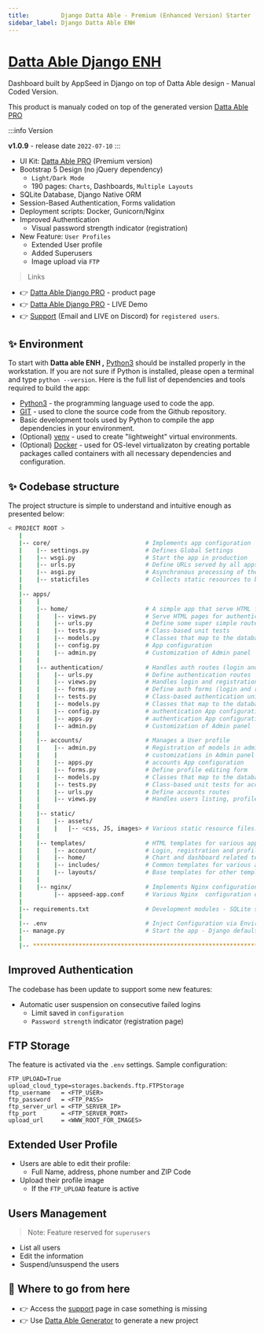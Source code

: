 ```yaml
---
title:         Django Datta Able - Premium (Enhanced Version) Starter
sidebar_label: Django Datta Able ENH
---
```


# [Datta Able Django ENH](https://appseed.us/product/datta-able-pro/django/)

<SubHeading> Dashboard built by AppSeed in Django on top of Datta Able design - Manual Coded Version.</SubHeading>

This product is manualy coded on top of the generated version [Datta Able PRO](datta-able-pro.mdx)

:::info Version

**v1.0.9** - release date `2022-07-10`
:::

- UI Kit: [Datta Able PRO](https://appseed.us/product/datta-able/) (Premium version)
- Bootstrap 5 Design (no jQuery dependency)
  - `Light/Dark Mode`
  - 190 pages: `Charts`, Dashboards, `Multiple Layouts`
- SQLite Database, Django Native ORM
- Session-Based Authentication, Forms validation
- Deployment scripts: Docker, Gunicorn/Nginx
- Improved Authentication
  - Visual password strength indicator (registration)
- New Feature: `User Profiles`
  - Extended User profile
  - Added Superusers
  - Image upload via `FTP`

> Links

- 👉 [Datta Able Django PRO](https://appseed.us/product/datta-able-pro/django/) - product page
- 👉 [Datta Able Django PRO](https://django-datta-able-enh.appseed-srv1.com/) - LIVE Demo
- 👉 [Support](https://appseed.us/support) (Email and LIVE on Discord) for `registered users`.

<YoutubeEmbed url="https://www.youtube.com/embed/d8OqLGCzOuE" title="Django Material Kit - Open-Source Starter" />

## ✨ Environment

To start with **Datta able ENH ,** [Python3](https://www.python.org/) should be installed properly in the workstation. If you are not sure if Python is installed, please open a terminal and type `python --version`. Here is the full list of dependencies and tools required to build the app:

- [Python3](https://www.python.org/) - the programming language used to code the app.
- [GIT](https://git-scm.com/) - used to clone the source code from the Github repository.
- Basic development tools used by Python to compile the app dependencies in your environment.
- (Optional) [venv](https://docs.python.org/3/library/venv.html) - used to create "lightweight" virtual environments.
- (Optional) [Docker](https://www.docker.com/) - used for OS-level virtualizaton by creating portable packages called containers with all necessary dependencies and configuration.&#x20;

## ✨ Codebase structure

The project structure is simple to understand and intuitive enough as presented below:

```bash
< PROJECT ROOT >
   |
   |-- core/                           # Implements app configuration
   |    |-- settings.py                # Defines Global Settings
   |    |-- wsgi.py                    # Start the app in production
   |    |-- urls.py                    # Define URLs served by all apps/nodes
   |    |-- asgi.py                    # Asynchronous processing of the request
   |    |-- staticfiles                # Collects static resources to be served in production
   |
   |-- apps/
   |    |
   |    |-- home/                      # A simple app that serve HTML files
   |    |    |-- views.py              # Serve HTML pages for authenticated users
   |    |    |-- urls.py               # Define some super simple routes
   |    |    |-- tests.py              # Class-based unit tests
   |    |    |-- models.py             # Classes that map to the database table
   |    |    |-- config.py             # App configuration
   |    |    |-- admin.py              # Customization of Admin panel
   |    |
   |    |-- authentication/            # Handles auth routes (login and register)
   |    |    |-- urls.py               # Define authentication routes
   |    |    |-- views.py              # Handles login and registration
   |    |    |-- forms.py              # Define auth forms (login and register)
   |    |    |-- tests.py              # Class-based authentication unit tests
   |    |    |-- models.py             # Classes that map to the database table
   |    |    |-- config.py             # authentication App configuration
   |    |    |-- apps.py               # authentication App configuration
   |    |    |-- admin.py              # Customization of Admin panel
   |    |
   |    |-- accounts/                  # Manages a User profile
   |    |    |-- admin.py              # Registration of models in admin and
   |    |    |                         # customizations in Admin panel
   |    |    |-- apps.py               # accounts App configuration
   |    |    |-- forms.py              # Define profile editing form
   |    |    |-- models.py             # Classes that map to the database table
   |    |    |-- tests.py              # Class-based unit tests for accounts app
   |    |    |-- urls.py               # Define accounts routes
   |    |    |-- views.py              # Handles users listing, profile edits, and deleting of accounts
   |    |
   |    |-- static/
   |    |    |-- assets/
   |    |    |   |-- <css, JS, images> # Various static resource files.
   |    |
   |    |-- templates/                 # HTML templates for various apps
   |    |    |-- account/              # Login, registration and profile templates
   |    |    |-- home/                 # Chart and dashboard related templates
   |    |    |-- includes/             # Common templates for various apps
   |    |    |-- layouts/              # Base templates for other templates
   |    |
   |    |-- nginx/                     # Implements Nginx configuration
   |         |-- appseed-app.conf      # Various Nginx  configuration directives
   |
   |-- requirements.txt                # Development modules - SQLite storage
   |
   |-- .env                            # Inject Configuration via Environment
   |-- manage.py                       # Start the app - Django default start script
   |
   |-- ************************************************************************
```

## Improved Authentication

The codebase has been update to support some new features:

- Automatic user suspension on consecutive failed logins
  - Limit saved in `configuration`
  - `Password strength` indicator (registration page)

## FTP Storage

The feature is activated via the `.env` settings. Sample configuration:

```
FTP_UPLOAD=True
upload_cloud_type=storages.backends.ftp.FTPStorage
ftp_username   = <FTP_USER>
ftp_password   = <FTP_PASS>
ftp_server_url = <FTP_SERVER_IP>
ftp_port       = <FTP_SERVER_PORT>
upload_url     = <WWW_ROOT_FOR_IMAGES>
```

## Extended User Profile

- Users are able to edit their profile:
  - Full Name, address, phone number and ZIP Code
- Upload their profile image
  - If the `FTP_UPLOAD` feature is active

## Users Management

> Note: Feature reserved for `superusers`

- List all users
- Edit the information
- Suspend/unsuspend the users

## 🚀 Where to go from here

- 👉 Access the [support](https://appseed.us/support/) page in case something is missing
- 👉 Use [Datta Able Generator](https://appseed.us/generator/datta-able/) to generate a new project
